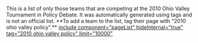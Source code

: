 This is a list of only those teams that are competing at the 2010 Ohio Valley Tournament in Policy Debate. It was automatically generated using tags and is not an official list. **To add a team to the list, tag their page with "2010 ohio valley policy".**
[[include component="pageList" hideInternal="true" tag="2010 ohio valley policy" limit="10000"]]